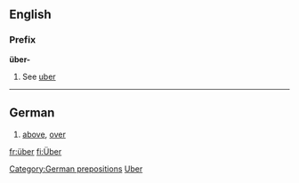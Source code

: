 ==English==

===Prefix===
'''über-'''
# See [[uber]]

----
==German==
#[[above]], [[over]]

[[Category:German prepositions]]
[[Category:English words spelled with diacritics or ligatures|Uber]]

[[fr:über]]
[[fi:Über]]